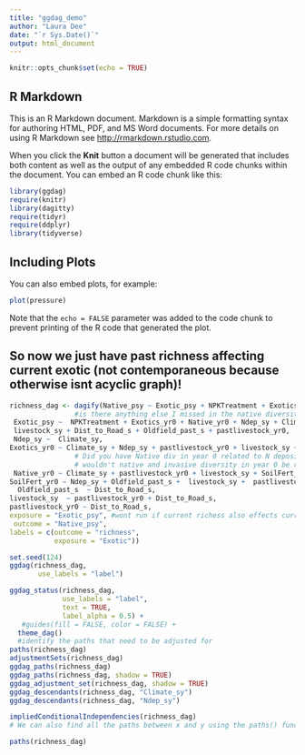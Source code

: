 ```yaml
---
title: "ggdag_demo"
author: "Laura Dee"
date: "`r Sys.Date()`"
output: html_document
---
```


```r
knitr::opts_chunk$set(echo = TRUE)
```

## R Markdown

This is an R Markdown document. Markdown is a simple formatting syntax for authoring HTML, PDF, and MS Word documents. For more details on using R Markdown see <http://rmarkdown.rstudio.com>.

When you click the **Knit** button a document will be generated that includes both content as well as the output of any embedded R code chunks within the document. You can embed an R code chunk like this:

```r
library(ggdag)
require(knitr)
library(dagitty)
require(tidyr)
require(ddplyr)
library(tidyverse)
```

## Including Plots

You can also embed plots, for example:

```r
plot(pressure)
```

Note that the `echo = FALSE` parameter was added to the code chunk to prevent printing of the R code that generated the plot.

## So now we just have past richness affecting current exotic (not contemporaneous because otherwise isnt acyclic graph)!
```r
richness_dag <- dagify(Native_psy ~ Exotic_psy + NPKTreatment + Exotics_yr0 + Native_yr0 + Ndep_sy + Climate_sy + SoilFert_yr0 +  livestock_sy + Dist_to_Road_s + Oldfield_past_s + pastlivestock_yr0, 
                #is there anything else I missed in the native diversity not in the exotic? or vice versa?
 Exotic_psy ~  NPKTreatment + Exotics_yr0 + Native_yr0 + Ndep_sy + Climate_sy + SoilFert_yr0 +
 livestock_sy + Dist_to_Road_s + Oldfield_past_s + pastlivestock_yr0, 
 Ndep_sy ~  Climate_sy, 
Exotics_yr0 ~ Climate_sy + Ndep_sy + pastlivestock_yr0 + livestock_sy + Dist_to_Road_s + SoilFert_yr0,
                # Did you have Native div in year 0 related to N deposition too?
                # wouldn't native and invasive diversity in year 0 be related too?
 Native_yr0 ~ Climate_sy + pastlivestock_yr0 + livestock_sy + SoilFert_yr0, 
SoilFert_yr0 ~ Ndep_sy + Oldfield_past_s +  livestock_sy +  pastlivestock_yr0, 
  Oldfield_past_s  ~ Dist_to_Road_s, 
livestock_sy  ~ pastlivestock_yr0 + Dist_to_Road_s,
pastlivestock_yr0 ~ Dist_to_Road_s, 
exposure = "Exotic_psy", #wont run if current richess also effects current exotic 
 outcome = "Native_psy",
labels = c(outcome = "richness",
           exposure = "Exotic"))

set.seed(124)
ggdag(richness_dag, 
       use_labels = "label")

ggdag_status(richness_dag,
             use_labels = "label",
             text = TRUE,
             label_alpha = 0.5) +
   #guides(fill = FALSE, color = FALSE) +
  theme_dag()
  #identify the paths that need to be adjusted for 
paths(richness_dag)
adjustmentSets(richness_dag)
ggdag_paths(richness_dag)
ggdag_paths(richness_dag, shadow = TRUE)
ggdag_adjustment_set(richness_dag, shadow = TRUE)
ggdag_descendants(richness_dag, "Climate_sy")
ggdag_descendants(richness_dag, "Ndep_sy")

impliedConditionalIndependencies(richness_dag)
# We can also find all the paths between x and y using the paths() function from the dagitty package. We can see that there are three open paths between x and y:

paths(richness_dag)
```
